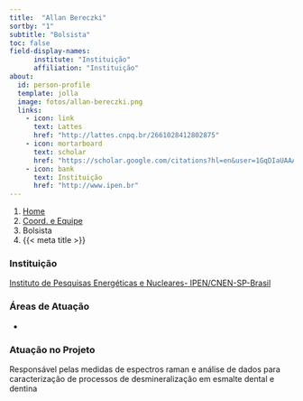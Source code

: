 ```yaml
---
title:  "Allan Bereczki"
sortby: "1"
subtitle: "Bolsista"
toc: false
field-display-names:
      institute: "Instituição"
      affiliation: "Instituição"
about:
  id: person-profile
  template: jolla
  image: fotos/allan-bereczki.png
  links:
    - icon: link
      text: Lattes
      href: "http://lattes.cnpq.br/2661028412802875"
    - icon: mortarboard
      text: scholar
      href: "https://scholar.google.com/citations?hl=en&user=1GqDIaUAAAAJ"
    - icon: bank
      text: Instituição
      href: "http://www.ipen.br"
---
```


```{=html}
<nav aria-label="breadcrumb">
  <ol class="breadcrumb">
    <li class="breadcrumb-item"><a href="../../index.html">Home</a></li>
    <li class="breadcrumb-item"><a href="../coord-equipe.html">Coord. e Equipe</a></li>
    <li class="breadcrumb-item active">Bolsista</li>
    <li class="breadcrumb-item active" aria-current="page">{{< meta title >}}</li>
  </ol>
</nav>
```
:::{#person-profile}
:::

### Instituição

[Instituto de Pesquisas Energéticas e Nucleares- IPEN/CNEN-SP-Brasil](http://www.ipen.br)

### Áreas de Atuação

-

### Atuação no Projeto

Responsável pelas medidas de espectros raman e análise de dados para caracterização de processos de desmineralização em esmalte dental e dentina
